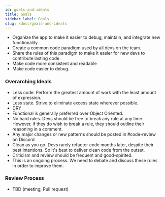```yaml
---
id: goals-and-ideals
title: Goals
sidebar_label: Goals
slug: /docs/goals-and-ideals
---
```


- Organize the app to make it easier to debug, maintain, and integrate new functionality
- Create a common code paradigm used by all devs on the team.
- Share the rules of this paradigm to make it easier for new devs to contribute lasting code.
- Make code more consistent and readable
- Make code easier to debug.

### Overarching Ideals

- Less code. Perform the greatest amount of work with the least amount of expression.
- Less state. Strive to eliminate excess state wherever possible.
- DRY
- Functional is generally preferred over Object Oriented.
- No hard rules. Devs should be free to break any rule at any time. However, if they do wish to break a rule, they should outline their reasoning in a comment.
- Any major changes or new patterns should be posted in #code-review on Discord
- Clean as you go. Devs rarely refactor code months later, despite their best intentions. So it's best to deliver clean code from the outset.
- Criticism and review should be frequent and good-spirited.
- This is an ongoing process. We need to debate and discuss these rules in order to improve them.

### Review Process

- TBD (meeting, Pull request)
